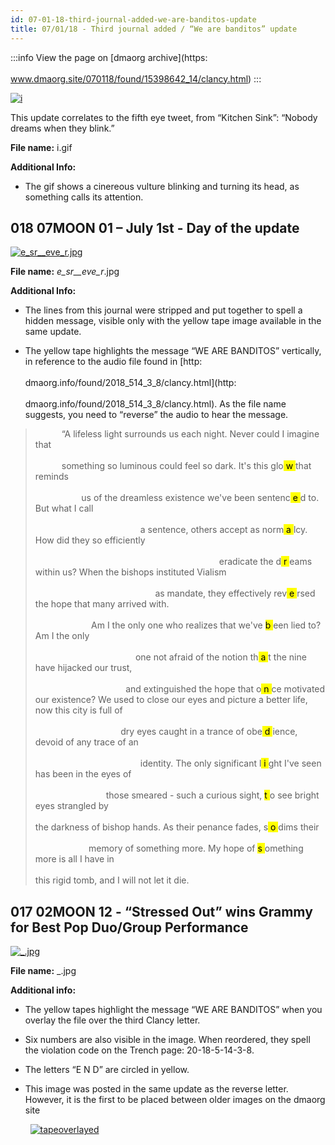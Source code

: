```yaml
---
id: 07-01-18-third-journal-added-we-are-banditos-update
title: 07/01/18 - Third journal added / “We are banditos” update
---
```


:::info
View the page on [dmaorg archive](https:<br></br>
www.dmaorg.site/070118/found/15398642_14/clancy.html)
:::

[![i](./assets/i.gif)](./assets/i.gif)

This update correlates to the fifth eye tweet, from “Kitchen Sink”: “Nobody dreams when they blink.”

**File name:** i.gif

**Additional Info:**
- The gif shows a cinereous vulture blinking and turning its head, as something calls its attention.

## 018 07MOON 01 – July 1st - Day of the update

[![_e_sr__eve_r_.jpg](./assets/_e_sr__eve_r_.jpg)](./assets/_e_sr__eve_r_.jpg)

**File name:** _e_sr__eve_r_.jpg

**Additional Info:**

- The lines from this journal were stripped and put together to spell a hidden message, visible only with the yellow tape image available in the same update.

- The yellow tape highlights the message “WE ARE BANDITOS” vertically, in reference to the audio file found in [http:<br></br>
dmaorg.info/found/2018_514_3_8/clancy.html](http:<br></br>
dmaorg.info/found/2018_514_3_8/clancy.html). As the file name suggests, you need to “reverse” the audio to hear the message.

<blockquote>
<p>&emsp;&emsp;&emsp;“A lifeless light surrounds us each night. Never could I imagine that <br></br>
 &emsp;&emsp;&emsp;something so luminous could feel so dark. It's this glo<mark> w </mark> that reminds <br></br>
 &emsp;&emsp;&emsp;&nbsp;&nbsp;&nbsp;&nbsp;&nbsp;&nbsp;&nbsp;&nbsp;us of the dreamless existence we've been sentenc<mark> e </mark>d to. But what I call <br></br>
 &emsp;&emsp;&emsp;&nbsp;&nbsp;&nbsp;&nbsp;&nbsp;&nbsp;&nbsp;&nbsp;&nbsp;&nbsp;&nbsp;&nbsp;&nbsp;&nbsp;&nbsp;&nbsp;&nbsp;&nbsp;&nbsp;&nbsp;&nbsp;&nbsp;&nbsp;&nbsp;&nbsp;&nbsp;&nbsp;&nbsp;&nbsp;&nbsp;&nbsp;&nbsp;a sentence, others accept as norm<mark> a </mark>lcy. How did they so efficiently <br></br>
 &emsp;&emsp;&emsp;&nbsp;&nbsp;&nbsp;&nbsp;&nbsp;&nbsp;&nbsp;&nbsp;&nbsp;&nbsp;&nbsp;&nbsp;&nbsp;&nbsp;&nbsp;&nbsp;&nbsp;&nbsp;&nbsp;&nbsp;&nbsp;&nbsp;&nbsp;&nbsp;&nbsp;&nbsp;&nbsp;&nbsp;&nbsp;&nbsp;&nbsp;&nbsp;&nbsp;&nbsp;&nbsp;&nbsp;&nbsp;&nbsp;&nbsp;&nbsp;&nbsp;&nbsp;&nbsp;&nbsp;&nbsp;&nbsp;&nbsp;&nbsp;&nbsp;&nbsp;&nbsp;&nbsp;&nbsp;&nbsp;&nbsp;&nbsp;&nbsp;&nbsp;&nbsp;&nbsp;&nbsp;&nbsp;&nbsp;&nbsp;eradicate the d<mark> r </mark>eams within us? When the bishops instituted Vialism <br></br>
 &emsp;&emsp;&emsp;&nbsp;&nbsp;&nbsp;&nbsp;&nbsp;&nbsp;&nbsp;&nbsp;&nbsp;&nbsp;&nbsp;&nbsp;&nbsp;&nbsp;&nbsp;&nbsp;&nbsp;&nbsp;&nbsp;&nbsp;&nbsp;&nbsp;&nbsp;&nbsp;&nbsp;&nbsp;&nbsp;&nbsp;&nbsp;&nbsp;&nbsp;&nbsp;&nbsp;&nbsp;&nbsp;&nbsp;&nbsp;&nbsp;as mandate, they effectively rev<mark> e </mark>rsed the hope that many arrived with. <br></br>
 &emsp;&emsp;&emsp;&nbsp;&nbsp;&nbsp;&nbsp;&nbsp;&nbsp;&nbsp;&nbsp;&nbsp;&nbsp;&nbsp;&nbsp;Am I the only one who realizes that we've <mark> b </mark>een lied to? Am I the only <br></br>
 &emsp;&emsp;&emsp;&nbsp;&nbsp;&nbsp;&nbsp;&nbsp;&nbsp;&nbsp;&nbsp;&nbsp;&nbsp;&nbsp;&nbsp;&nbsp;&nbsp;&nbsp;&nbsp;&nbsp;&nbsp;&nbsp;&nbsp;&nbsp;&nbsp;&nbsp;&nbsp;&nbsp;&nbsp;&nbsp;&nbsp;&nbsp;&nbsp;one not afraid of the notion th<mark> a </mark>t the nine have hijacked our trust, <br></br>
 &emsp;&emsp;&emsp;&nbsp;&nbsp;&nbsp;&nbsp;&nbsp;&nbsp;&nbsp;&nbsp;&nbsp;&nbsp;&nbsp;&nbsp;&nbsp;&nbsp;&nbsp;&nbsp;&nbsp;&nbsp;&nbsp;&nbsp;&nbsp;&nbsp;&nbsp;&nbsp;&nbsp;&nbsp;and extinguished the hope that o<mark> n </mark>ce motivated our existence? We used to close our eyes and picture a better life, now this city is full of <br></br>
 &emsp;&emsp;&emsp;&nbsp;&nbsp;&nbsp;&nbsp;&nbsp;&nbsp;&nbsp;&nbsp;&nbsp;&nbsp;&nbsp;&nbsp;&nbsp;&nbsp;&nbsp;&nbsp;&nbsp;&nbsp;&nbsp;&nbsp;&nbsp;&nbsp;&nbsp;&nbsp;dry eyes caught in a trance of obe<mark> d </mark>ience, devoid of any trace of an <br></br>
 &emsp;&emsp;&emsp;&nbsp;&nbsp;&nbsp;&nbsp;&nbsp;&nbsp;&nbsp;&nbsp;&nbsp;&nbsp;&nbsp;&nbsp;&nbsp;&nbsp;&nbsp;&nbsp;&nbsp;&nbsp;&nbsp;&nbsp;&nbsp;&nbsp;&nbsp;&nbsp;&nbsp;&nbsp;&nbsp;&nbsp;&nbsp;&nbsp;&nbsp;&nbsp;identity. The only significant l<mark> i </mark>ght I've seen has been in the eyes of <br></br>
 &emsp;&emsp;&emsp;&nbsp;&nbsp;&nbsp;&nbsp;&nbsp;&nbsp;&nbsp;&nbsp;&nbsp;&nbsp;&nbsp;&nbsp;&nbsp;&nbsp;&nbsp;&nbsp;&nbsp;&nbsp;those smeared - such a curious sight, <mark> t </mark>o see bright eyes strangled by <br></br>
 the darkness of bishop hands. As their penance fades, s<mark> o </mark> dims their <br></br>
 &emsp;&emsp;&emsp;&nbsp;&nbsp;&nbsp;&nbsp;&nbsp;&nbsp;&nbsp;&nbsp;&nbsp;&nbsp;&nbsp;memory of something more. My hope of <mark> s </mark>omething more is all I have in <br></br>
 this rigid tomb, and I will not let it die.</p></blockquote>

## 017 02MOON 12 - “Stressed Out” wins Grammy for Best Pop Duo/Group Performance
[![_.jpg](./assets/_.jpg)](./assets/_.jpg)

**File name:** _.jpg

**Additional info:**

- The yellow tapes highlight the message “WE ARE BANDITOS” when you overlay the file over the third Clancy letter.

- Six numbers are also visible in the image. When reordered, they spell the violation code on the Trench page: 20-18-5-14-3-8.

- The letters “E N D” are circled in yellow.

- This image was posted in the same update as the reverse letter. However, it is the first to be placed between older images on the dmaorg site

&nbsp;&nbsp;&nbsp;&nbsp;&nbsp;&nbsp;&nbsp;&nbsp;[![tapeoverlayed](./assets/_withnote.png)](./assets/_withnote.png)
